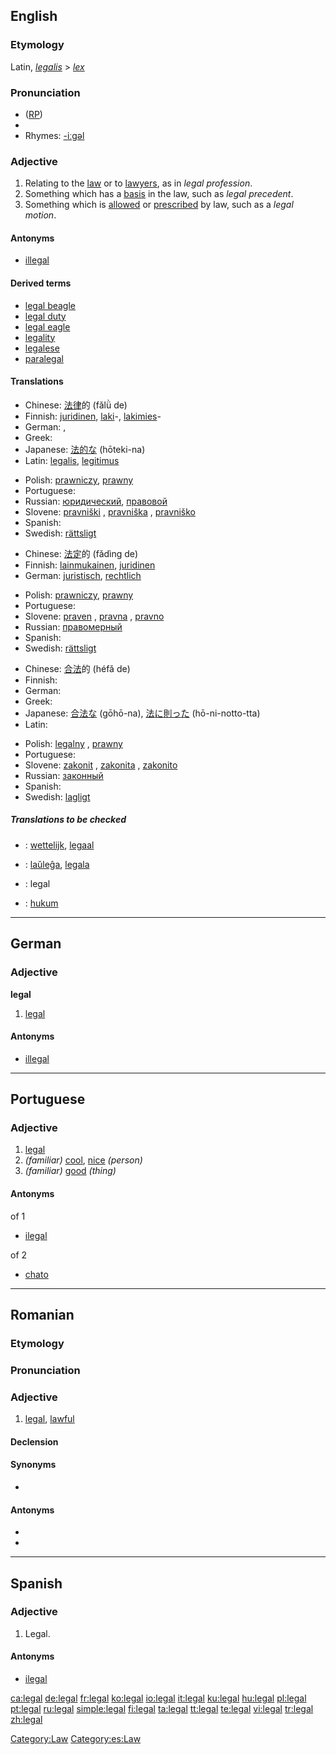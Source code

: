 ==English==

{{rank|winter|expect|nation|964|legal|spread|enter|consider}}

===Etymology===
Latin, ''[[legalis]]'' > ''[[lex]]''

===Pronunciation===
* ([[RP]]) {{IPA|/liːɡl/}}
*{{audio|en-us-legal.ogg|Audio (US)}}
*Rhymes: [[Rhymes:English:-iːɡəl|-iːɡəl]]

===Adjective===
{{en-adj}}

# Relating to the [[law]] or to [[lawyer]]s, as in ''legal profession''.
# Something which has a [[basis]] in the law, such as ''legal precedent''.
# Something which is [[allow]]ed or [[prescribe]]d by law, such as a ''legal motion''.

====Antonyms====
*[[illegal]]

====Derived terms====
*[[legal beagle]]
*[[legal duty]]
*[[legal eagle]]
*[[legality]]
*[[legalese]]
*[[paralegal]]

====Translations====
{{trans-top|Relating to the law or to lawyers}}
* Chinese: [[法律]]的 (fǎlǜ de)
* Finnish: [[juridinen]], [[laki]]-, [[lakimies]]-
* German: {{t+|de|juristisch}}, {{t-|de|rechtlich}}
* Greek: {{t+|el|νομικός|sc=Grek}}
* Japanese: [[法的な]] (hōteki-na)
* Latin: [[legalis]], [[legitimus]]
{{trans-mid}}
* Polish: [[prawniczy]], [[prawny]]
* Portuguese: {{t+|pt|legal}}
* Russian: [[юридический]], [[правовой]]
* Slovene: [[pravniški]] {{m}}, [[pravniška]] {{f}}, [[pravniško]] {{n}}
* Spanish: {{t-|es|legal}}
* Swedish: [[rättsligt]]
{{trans-bottom}}

{{trans-top|Something which has a basis in the law}}
* Chinese: [[法定]]的 (fǎdìng de)
* Finnish: [[lainmukainen]], [[juridinen]]
* German: [[juristisch]], [[rechtlich]]
{{trans-mid}}
* Polish: [[prawniczy]], [[prawny]]
* Portuguese: {{t+|pt|legal}}
* Slovene: [[praven]] {{m}}, [[pravna]] {{f}}, [[pravno]] {{n}}
* Russian: [[правомерный]]
* Spanish: {{t-|es|legal}}
* Swedish: [[rättsligt]]
{{trans-bottom}}

{{trans-top|Something which is allowed or prescribed by law}}
* Chinese: [[合法]]的 (héfǎ de)
* Finnish: {{t+|fi|laillinen}}
* German: {{t+|de|legal}}
* Greek: {{t+|el|νόμιμος|sc=Grek}}
* Japanese: [[合法な]] (gōhō-na), [[法]][[に]][[則る|則っ]][[た]] (hō-ni-notto-tta)
* Latin: {{t-|la|legitimus}}
{{trans-mid}}
* Polish: [[legalny]] {{m}}, [[prawny]]
* Portuguese: {{t+|pt|legal}}
* Slovene: [[zakonit]] {{m}}, [[zakonita]] {{f}}, [[zakonito]] {{n}}
* Russian: [[законный]]
* Spanish: {{t-|es|legal}}
* Swedish: [[lagligt]]
{{trans-bottom}}

=====Translations to be checked=====
{{checktrans}}
{{top}}
*{{ttbc|Dutch}}: [[wettelijk]], [[legaal]]
*{{ttbc|Esperanto}}: [[laŭleĝa]], [[legala]]
*{{ttbc|Interlingua}}: legal
*{{ttbc|Indonesian}}: [[hukum]]
{{bottom}}

[[Category:Law]]

----

==German==

===Adjective===
'''legal'''

# [[legal#English|legal]]

====Antonyms====
*[[illegal]]

----

==Portuguese==

===Adjective===
{{pt-adj-mf|pl=legais}}

# [[legal#English|legal]]
# ''(familiar)'' [[cool]], [[nice]] ''(person)''
# ''(familiar)'' [[good]] ''(thing)''

====Antonyms====
;of 1
*[[ilegal]]
;of 2
*[[chato]]

----

==Romanian==

===Etymology===
{{F.|ro}} {{term|légal|lang=fr}}

===Pronunciation===
{{IPA|[leˈgal]|lang=ro}}

===Adjective===
{{ro-adj|4}}

# [[#English|legal]], [[lawful]]

====Declension====
{{ro-adj-4}}

====Synonyms====
* {{l|ro|licit}}

====Antonyms====
* {{l|ro|ilegal}}
* {{l|ro|ilicit}}

----

==Spanish==

===Adjective===
{{es-adj|pl=legales}}

# Legal.

====Antonyms====
*[[ilegal]]

[[Category:es:Law]]

[[ca:legal]]
[[de:legal]]
[[fr:legal]]
[[ko:legal]]
[[io:legal]]
[[it:legal]]
[[ku:legal]]
[[hu:legal]]
[[pl:legal]]
[[pt:legal]]
[[ru:legal]]
[[simple:legal]]
[[fi:legal]]
[[ta:legal]]
[[tt:legal]]
[[te:legal]]
[[vi:legal]]
[[tr:legal]]
[[zh:legal]]
